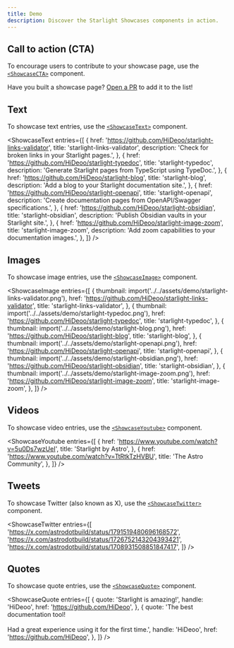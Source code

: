 ```yaml
---
title: Demo
description: Discover the Starlight Showcases components in action.
---
```



## Call to action (CTA)

To encourage users to contribute to your showcase page, use the [`<ShowcaseCTA>`](/components/showcasecta/) component.

<ShowcaseCTA>Have you built a showcase page? [Open a PR](#call-to-action-cta) to add it to the list!</ShowcaseCTA>

## Text

To showcase text entries, use the [`<ShowcaseText>`](/components/showcasetext/) component.


<ShowcaseText
  entries={[
    {
      href: 'https://github.com/HiDeoo/starlight-links-validator',
      title: 'starlight-links-validator',
      description: 'Check for broken links in your Starlight pages.',
    },
    {
      href: 'https://github.com/HiDeoo/starlight-typedoc',
      title: 'starlight-typedoc',
      description: 'Generate Starlight pages from TypeScript using TypeDoc.',
    },
    {
      href: 'https://github.com/HiDeoo/starlight-blog',
      title: 'starlight-blog',
      description: 'Add a blog to your Starlight documentation site.',
    },
    {
      href: 'https://github.com/HiDeoo/starlight-openapi',
      title: 'starlight-openapi',
      description: 'Create documentation pages from OpenAPI/Swagger specifications.',
    },
    {
      href: 'https://github.com/HiDeoo/starlight-obsidian',
      title: 'starlight-obsidian',
      description: 'Publish Obsidian vaults in your Starlight site.',
    },
    {
      href: 'https://github.com/HiDeoo/starlight-image-zoom',
      title: 'starlight-image-zoom',
      description: 'Add zoom capabilities to your documentation images.',
    },
  ]}
/>

## Images

To showcase image entries, use the [`<ShowcaseImage>`](/components/showcaseimage/) component.


<ShowcaseImage
  entries={[
    {
      thumbnail: import('../../assets/demo/starlight-links-validator.png'),
      href: 'https://github.com/HiDeoo/starlight-links-validator',
      title: 'starlight-links-validator',
    },
    {
      thumbnail: import('../../assets/demo/starlight-typedoc.png'),
      href: 'https://github.com/HiDeoo/starlight-typedoc',
      title: 'starlight-typedoc',
    },
    {
      thumbnail: import('../../assets/demo/starlight-blog.png'),
      href: 'https://github.com/HiDeoo/starlight-blog',
      title: 'starlight-blog',
    },
    {
      thumbnail: import('../../assets/demo/starlight-openapi.png'),
      href: 'https://github.com/HiDeoo/starlight-openapi',
      title: 'starlight-openapi',
    },
    {
      thumbnail: import('../../assets/demo/starlight-obsidian.png'),
      href: 'https://github.com/HiDeoo/starlight-obsidian',
      title: 'starlight-obsidian',
    },
    {
      thumbnail: import('../../assets/demo/starlight-image-zoom.png'),
      href: 'https://github.com/HiDeoo/starlight-image-zoom',
      title: 'starlight-image-zoom',
    },
  ]}
/>

## Videos

To showcase video entries, use the [`<ShowcaseYoutube>`](/components/showcaseyoutube/) component.


<ShowcaseYoutube
  entries={[
    {
      href: 'https://www.youtube.com/watch?v=5u0Ds7wzUeI',
      title: 'Starlight by Astro',
    },
    {
      href: 'https://www.youtube.com/watch?v=TtRtkTzHVBU',
      title: 'The Astro Community',
    },
  ]}
/>

## Tweets

To showcase Twitter (also known as X), use the [`<ShowcaseTwitter>`](/components/showcasetwitter/) component.


<ShowcaseTwitter
  entries={[
    'https://x.com/astrodotbuild/status/1791519480696168572',
    'https://x.com/astrodotbuild/status/1726752143204393421',
    'https://x.com/astrodotbuild/status/1708931508851847417',
  ]}
/>

## Quotes

To showcase quote entries, use the [`<ShowcaseQuote>`](/components/showcasequote/) component.


<ShowcaseQuote
  entries={[
    {
      quote: 'Starlight is amazing!',
      handle: 'HiDeoo',
      href: 'https://github.com/HiDeoo',
    },
    {
      quote: 'The best documentation tool!<br/><br/>Had a great experience using it for the first time.',
      handle: 'HiDeoo',
      href: 'https://github.com/HiDeoo',
    },
  ]}
/>
